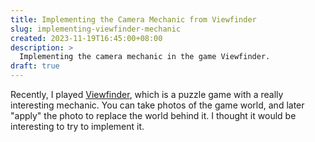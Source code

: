 ```yaml
---
title: Implementing the Camera Mechanic from Viewfinder
slug: implementing-viewfinder-mechanic
created: 2023-11-19T16:45:00+08:00
description: >
  Implementing the camera mechanic in the game Viewfinder.
draft: true
---
```


Recently, I played [Viewfinder](https://store.steampowered.com/app/1382070/Viewfinder/), which is a puzzle game with a really interesting mechanic.
You can take photos of the game world, and later "apply" the photo to replace the world behind it. I thought it would be interesting to try to implement it.
